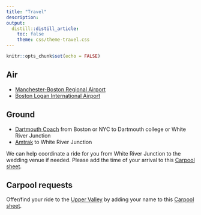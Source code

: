 ```yaml
---
title: "Travel"
description: 
output: 
  distill::distill_article:
    toc: false
    theme: css/theme-travel.css
---
```


```r
knitr::opts_chunk$set(echo = FALSE)
```

## Air
- [Manchester-Boston Regional Airport](https://www.flymanchester.com/)
- [Boston Logan International Airport](https://www.massport.com/logan-airport/)

## Ground
- [Dartmouth Coach](https://dartmouthcoach.com/) from Boston or NYC to Dartmouth college or White River Junction
- [Amtrak](https://www.amtrak.com/) to White River Junction

We can help coordinate a ride for you from White River Junction to the wedding venue if needed.
Please add the time of your arrival to this [Carpool sheet](https://docs.google.com/spreadsheets/d/1c_IF5f0gY2EpwDWvSkv1FamWb_bG4eqKfgozGD8xTK8/edit?usp=sharing).

## Carpool requests
Offer/find your ride to the [Upper Valley](http://matinic.us/defining-uv/#view) by adding your name to this [Carpool sheet](https://docs.google.com/spreadsheets/d/1c_IF5f0gY2EpwDWvSkv1FamWb_bG4eqKfgozGD8xTK8/edit?usp=sharing).
